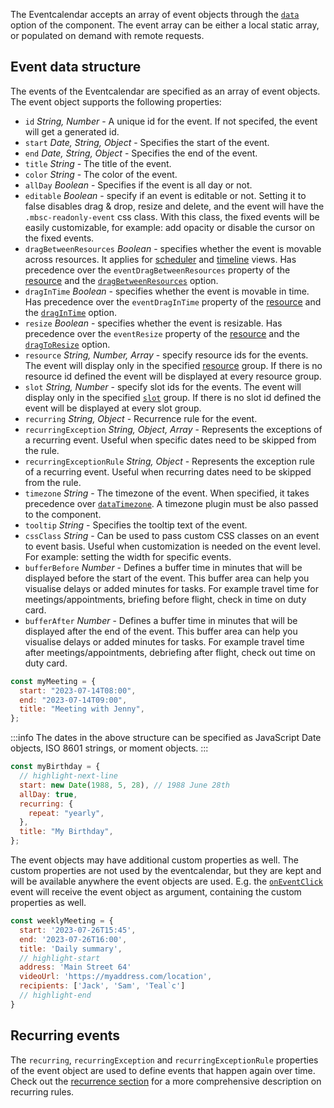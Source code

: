 The Eventcalendar accepts an array of event objects through the [`data`](api#opt-data) option of the component. The event array can be either a local static array, or populated on demand with remote requests.

## Event data structure

The events of the Eventcalendar are specified as an array of event objects. The event object supports the following properties:

- `id` _String, Number_ - A unique id for the event. If not specifed, the event will get a generated id.
- `start` _Date, String, Object_ - Specifies the start of the event.
- `end` _Date, String, Object_ - Specifies the end of the event.
- `title` _String_ - The title of the event.
- `color` _String_ - The color of the event.
- `allDay` _Boolean_ - Specifies if the event is all day or not.
- `editable` _Boolean_ - specify if an event is editable or not. Setting it to false disables drag & drop, resize and delete, and the event will have the `.mbsc-readonly-event` css class. With this class, the fixed events will be easily customizable, for example: add opacity or disable the cursor on the fixed events.
- `dragBetweenResources` _Boolean_ - specifies whether the event is movable across resources. It applies for [scheduler](scheduler) and [timeline](timeline) views. Has precedence over the `eventDragBetweenResources` property of the [resource](resources) and the [`dragBetweenResources`](api#opt-dragBetweenResources) option.
- `dragInTime` _Boolean_ - specifies whether the event is movable in time. Has precedence over the `eventDragInTime` property of the [resource](resources) and the [`dragInTime`](api#opt-dragInTime) option.
- `resize` _Boolean_ - specifies whether the event is resizable. Has precedence over the `eventResize` property of the [resource](resources) and the [`dragToResize`](api#opt-dragToResize) option.
- `resource` _String, Number, Array_ - specify resource ids for the events. The event will display only in the specified [resource](resources) group. If there is no resource id defined the event will be displayed at every resource group.
- `slot` _String, Number_ - specify slot ids for the events. The event will display only in the specified [`slot`](api#opt-slots) group. If there is no slot id defined the event will be displayed at every slot group.
- `recurring` _String, Object_ - Recurrence rule for the event.
- `recurringException` _String, Object, Array_ - Represents the exceptions of a recurring event. Useful when specific dates need to be skipped from the rule.
- `recurringExceptionRule` _String, Object_ - Represents the exception rule of a recurring event. Useful when recurring dates need to be skipped from the rule.
- `timezone` _String_ - The timezone of the event. When specified, it takes precedence over [`dataTimezone`](api#opt-dataTimezone). A timezone plugin must be also passed to the component.
- `tooltip` _String_ - Specifies the tooltip text of the event.
- `cssClass` _String_ - Can be used to pass custom CSS classes on an event to event basis. Useful when customization is needed on the event level. For example: setting the width for specific events.
- `bufferBefore` _Number_ - Defines a buffer time in minutes that will be displayed before the start of the event. This buffer area can help you visualise delays or added minutes for tasks. For example travel time for meetings/appointments, briefing before flight, check in time on duty card.
- `bufferAfter` _Number_ - Defines a buffer time in minutes that will be displayed after the end of the event. This buffer area can help you visualise delays or added minutes for tasks. For example travel time after meetings/appointments, debriefing after flight, check out time on duty card.

```javascript title="Simple event object"
const myMeeting = {
  start: "2023-07-14T08:00",
  end: "2023-07-14T09:00",
  title: "Meeting with Jenny",
};
```

:::info
The dates in the above structure can be specified as JavaScript Date objects, ISO 8601 strings, or moment objects.
:::

```javascript title="Using date object in event objects"
const myBirthday = {
  // highlight-next-line
  start: new Date(1988, 5, 28), // 1988 June 28th
  allDay: true,
  recurring: {
    repeat: "yearly",
  },
  title: "My Birthday",
};
```

The event objects may have additional custom properties as well. The custom properties are not used by the eventcalendar, but they are kept and will be available anywhere the event objects are used. E.g. the [`onEventClick`](api#event-onEventClick) event will receive the event object as argument, containing the custom properties as well.

```javascript title="Event object with custom properties"
const weeklyMeeting = {
  start: '2023-07-26T15:45',
  end: '2023-07-26T16:00',
  title: 'Daily summary',
  // highlight-start
  address: 'Main Street 64'
  videoUrl: 'https://myaddress.com/location',
  recipients: ['Jack', 'Sam', 'Teal`c']
  // highlight-end
}
```

## Recurring events

The `recurring`, `recurringException` and `recurringExceptionRule` properties of the event object are used to define events that happen again over time. Check out the [recurrence section](../core-concepts/recurrence) for a more comprehensive description on recurring rules.
